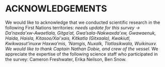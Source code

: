 <div id="refs"></div>

# ACKNOWLEDGEMENTS

We would like to acknowledge that we conducted scientific research in the following First Nations territories: *needs update for this survey -> Da'naxda'xw-Awaetlala, Gitga'at, Gwa'sala-Nakwaxda'xw, Gwawaenuk, Haida, Haisla, Kitasoo/Xai'xais, Kitkatla (Gitxaala), Kwakiutl, Kwikwasut'inuxw Haxwa'mis, 'Namgis, Nuxalk, Tlatlasikwala, Wuikinuxv. We would like to thank Captain Nathan Dobie, and crew of the* *vessel*. We appreciate the expertise of the following science staff who participated in the survey: Cameron Freshwater, Erika Neilson, Ben Snow.

\newpage